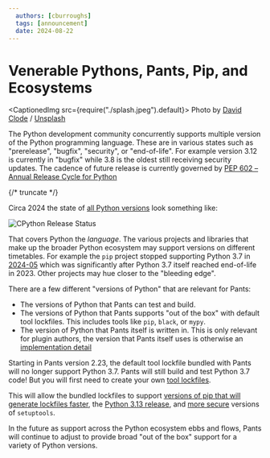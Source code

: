 ```yaml
---
  authors: [cburroughs]
  tags: [announcement]
  date: 2024-08-22
---
```


# Venerable Pythons, Pants, Pip, and Ecosystems

<CaptionedImg src={require("./splash.jpeg").default}>
  Photo by [David Clode](https://unsplash.com/@davidclode) /
  [Unsplash](https://unsplash.com/photos/python-resting-its-head-on-body-yrcaXCWe0VY)
</CaptionedImg>

The Python development community concurrently supports multiple version of the Python programming language. These are in various states such as "prerelease", "bugfix", "security", or "end-of-life". For example version 3.12 is currently in "bugfix" while 3.8 is the oldest still receiving security updates. The cadence of future release is currently governed by [PEP 602 – Annual Release Cycle for Python](https://peps.python.org/pep-0602/)

{/* truncate */}

Circa 2024 the state of [all Python versions](https://devguide.python.org/versions/) look something like:

![CPython Release Status](./cpython-release-status.png)

That covers Python the _language_. The various projects and libraries that make up the broader Python ecosystem may support versions on different timetables. For example the `pip` project stopped supporting Python 3.7 in [2024-05](https://pip.pypa.io/en/stable/news/#b1-2024-05-06) which was significantly after Python 3.7 itself reached end-of-life in 2023. Other projects may hue closer to the "bleeding edge".

There are a few different "versions of Python" that are relevant for Pants:

- The versions of Python that Pants can test and build.
- The versions of Python that Pants supports "out of the box" with default tool lockfiles. This includes tools like `pip`, `black`, or `mypy`.
- The version of Python that Pants itself is written in. This is only relevant for plugin authors, the version that Pants itself uses is otherwise an [implementation detail](/blog/2023/02/23/the-pants-launcher-binary-a-much-simpler-way-to-install-and-run-pants)

Starting in Pants version 2.23, the default tool lockfile bundled with Pants will no longer support Python 3.7. Pants will still build and test Python 3.7 code! But you will first need to create your own [tool lockfiles](https://www.pantsbuild.org/2.21/docs/python/overview/lockfiles#lockfiles-for-tools).

This will allow the bundled lockfiles to support [versions of pip that will generate lockfiles faster](https://pip.pypa.io/en/stable/news/#v24-2), the [Python 3.13 release](https://github.com/pantsbuild/pants/issues/21103), and [more secure](https://github.com/pantsbuild/pants/issues/21184) versions of `setuptools`.

In the future as support across the Python ecosystem ebbs and flows, Pants will continue to adjust to provide broad "out of the box" support for a variety of Python versions.
